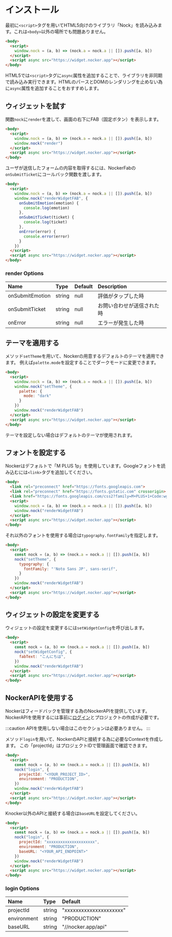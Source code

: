 # インストール

最初に`<script>`タグを用いてHTML5向けのライブラリ「Nock」を読み込みます。これは`<body>`以外の場所でも問題ありません。

```html
<body>
  <script>
    window.nock = (a, b) => (nock.a = nock.a || []).push([a, b])
  </script>
  <script async src="https://widget.nocker.app"></script>
</body>
```

HTML5では`<script>`タグに`async`属性を追加することで、ライブラリを非同期で読み込み実行できます。HTMLのパースとDOMのレンダリングを止めない為に`async`属性を追加することをおすすめします。

## ウィジェットを試す

関数`nock`に`render`を渡して、画面の右下にFAB（固定ボタン）を表示します。

```html
<body>
  <script>
    window.nock = (a, b) => (nock.a = nock.a || []).push([a, b])
    window.nock("render")
  </script>
  <script async src="https://widget.nocker.app"></script>
</body>
```

ユーザが送信したフォームの内容を取得するには、NockerFabの`onSubmitTicket`にコールバック関数を渡します。

```html
<body>
  <script>
    window.nock = (a, b) => (nock.a = nock.a || []).push([a, b])
    window.nock("renderWidgetFAB", {
      onSubmitEmotion(emotion) {
        console.log(emotion)
      },
      onSubmitTicket(ticket) {
        console.log(ticket)
      },
      onError(error) {
        console.error(error)
      }
    })
  </script>
  <script async src="https://widget.nocker.app"></script>
</body>
```

### render Options

Name|Type|Default|Description
:--|:--|:--|:--
onSubmitEmotion|string|null|評価がタップした時
onSubmitTicket|string|null|お問い合わせが送信された時
onError|string|null|エラーが発生した時

## テーマを適用する

メソッド`setTheme`を用いて、Nockerの用意するデフォルトのテーマを適用できます。
例えば`palette.mode`を設定することでダークモードに変更できます。

```html
<body>
  <script>
    window.nock = (a, b) => (nock.a = nock.a || []).push([a, b])
    window.nock("setTheme", {
      palette: {
        mode: "dark"
      }
    })
    window.nock("renderWidgetFAB")
  </script>
  <script async src="https://widget.nocker.app"></script>
</body>
```

テーマを設定しない場合はデフォルトのテーマが使用されます。

## フォントを設定する

Nockerはデフォルトで「M PLUS 1p」を使用しています。Googleフォントを読み込むには`<link>`タグを追加してください。

```html
<body>
  <link rel="preconnect" href="https://fonts.googleapis.com">
  <link rel="preconnect" href="https://fonts.gstatic.com" crossorigin>
  <link href="https://fonts.googleapis.com/css2?family=M+PLUS+1+Code:wght@500;700&display=swap" rel="stylesheet">
  <script>
    window.nock = (a, b) => (nock.a = nock.a || []).push([a, b])
    window.nock("renderWidgetFAB")
  </script>
  <script async src="https://widget.nocker.app"></script>
</body>
```

それ以外のフォントを使用する場合は`typography.fontFamily`を指定します。

```html
<body>
  <script>
    const nock = (a, b) => (nock.a = nock.a || []).push([a, b])
    nock("setTheme", {
      typography: {
        fontFamily: "'Noto Sans JP', sans-serif",
      }
    })
    window.nock("renderWidgetFAB")
  </script>
  <script async src="https://widget.nocker.app"></script>
</body>
```

## ウィジェットの設定を変更する

ウィジェットの設定を変更するには`setWidgetConfig`を呼び出します。

```html
<body>
  <script>
    const nock = (a, b) => (nock.a = nock.a || []).push([a, b])
    nock("setWidgetConfig", {
      fabText: "こんにちは",
    })
    window.nock("renderWidgetFAB")
  </script>
  <script async src="https://widget.nocker.app"></script>
</body>
```

## NockerAPIを使用する

Nockerはフィードバックを管理する為のNockerAPIを提供しています。
NockerAPIを使用するには事前に[ログイン](https://nocker.app)とプロジェクトの作成が必要です。

:::caution
APIを使用しない場合はこのセクションは必要ありません。
:::

メソッド`login`を用いて、NockerのAPIと接続する為に必要なContextを作成します。
この「projectId」はプロジェクトIDで管理画面で確認できます。

```html
<body>
  <script>
    const nock = (a, b) => (nock.a = nock.a || []).push([a, b])
    nock("login", {
      projectId: "<YOUR_PROJECT_ID>",
      environment: "PRODUCTION",
    })
    window.nock("renderWidgetFAB")
  </script>
  <script async src="https://widget.nocker.app"></script>
</body>
```

Knocker以外のAPIと接続する場合は`baseURL`を設定してください。

```html
<body>
  <script>
    const nock = (a, b) => (nock.a = nock.a || []).push([a, b])
    nock("login", {
      projectId: "xxxxxxxxxxxxxxxxxxxxx",
      environment: "PRODUCTION",
      baseURL: "<YOUR_API_ENDPOINT>"
    })
    window.nock("renderWidgetFAB")
  </script>
  <script async src="https://widget.nocker.app"></script>
</body>
```

### login Options

Name|Type|Default
:--|:--|:--
projectId|string|"xxxxxxxxxxxxxxxxxxxxx"
environment|string|"PRODUCTION"
baseURL|string|"//nocker.app/api"
